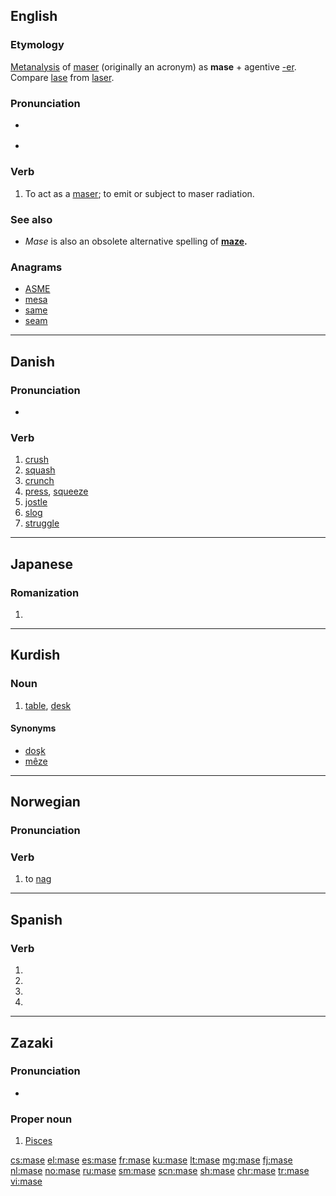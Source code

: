 ==English==

===Etymology===
[[Metanalysis]] of [[maser]] (originally an acronym) as '''mase''' + agentive [[-er]].  Compare [[lase]] from [[laser]].

===Pronunciation===
* {{a|GenAm}} {{IPA|/meɪz/|lang=en}}
* {{rhymes|eɪz|lang=en}}

===Verb===
{{en-verb|mas|ing}}

# To act as a [[maser]]; to emit or subject to maser radiation.

===See also===
* ''Mase'' is also an obsolete alternative spelling of '''[[maze]].'''

===Anagrams===
* [[ASME#English|ASME]]
* [[mesa#English|mesa]]
* [[same#English|same]]
* [[seam#English|seam]]

----

==Danish==

===Pronunciation===
* {{IPA|/maːsə/|[ˈmœːsə]|lang=da}}

===Verb===
{{head|da|verb|imperative|mas|present|maser|past|maste|or|masede|past participle|mast|or|maset}}

# [[crush]]
# [[squash]]
# [[crunch]]
# [[press]], [[squeeze]]
# [[jostle]]
# [[slog]]
# [[struggle]]

----

==Japanese==

===Romanization===
{{ja-romaji}}

# {{ja-romanization of|ませ}}

----

==Kurdish==

===Noun===
{{ku-noun|f}}

# [[table]], [[desk]]

====Synonyms====
* [[doşk]]
* [[mêze]]

----

==Norwegian==

===Pronunciation===

===Verb===
{{head|no|verb|imperative|mas|present|maser|past|maste|past participle|mast}}

# to [[nag]]

----

==Spanish==

===Verb===
{{es-verb-form|masar}}

# {{es-verb form of|ending=ar|mood=imperative|pers=2|formal=yes|number=singular|masar}}
# {{es-verb form of|ending=ar|mood=subjunctive|tense=present|pers=1|number=singular|masar}}
# {{es-verb form of|ending=ar|mood=subjunctive|tense=present|pers=2|formal=yes|number=singular|masar}}
# {{es-verb form of|ending=ar|mood=subjunctive|tense=present|pers=3|number=singular|masar}}

----

==Zazaki==

===Pronunciation===
* {{hyphenation|ma|se|lang=zza}}

===Proper noun===
{{head|zza|proper noun}}

# {{context|astronomy|astrology|lang=zza}} [[Pisces]]

[[cs:mase]]
[[el:mase]]
[[es:mase]]
[[fr:mase]]
[[ku:mase]]
[[lt:mase]]
[[mg:mase]]
[[fj:mase]]
[[nl:mase]]
[[no:mase]]
[[ru:mase]]
[[sm:mase]]
[[scn:mase]]
[[sh:mase]]
[[chr:mase]]
[[tr:mase]]
[[vi:mase]]